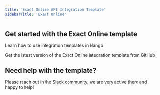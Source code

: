 ```yaml
---
title: 'Exact Online API Integration Template'
sidebarTitle: 'Exact Online'
---
```


## Get started with the Exact Online template

<Card title="How to use integration templates"
      href="/understand/concepts/templates"
      icon="book-open">
    Learn how to use integration templates in Nango
</Card>

<Card title="Get the Exact Online template"
      href="https://github.com/NangoHQ/nango/tree/master/integration-templates/exact-online"
      icon="github">
    Get the latest version of the Exact Online integration template from GitHub
</Card>

## Need help with the template?
Please reach out in the [Slack community](https://nango.dev/slack), we are very active there and happy to help!